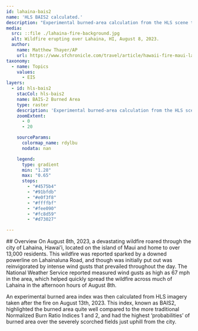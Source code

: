 ```yaml
---
id: lahaina-bais2
name: 'HLS BAIS2 calculated.'
description: "Experimental burned-area calculation from the HLS scene taken on August 13,2023 over Lahaina, HI."
media:
  src: ::file ./lahaina-fire-background.jpg
  alt: Wildfire erupting over Lahaina, HI, August 8, 2023.
  author:
    name: Matthew Thayer/AP
    url: https://www.sfchronicle.com/travel/article/hawaii-fire-maui-lahaina-18289213.php
taxonomy:
  - name: Topics
    values:
      - EIS
layers:
  - id: hls-bais2
    stacCol: hls-bais2
    name: BAIS-2 Burned Area
    type: raster
    description: 'Experimental burned-area calculation from the HLS scene taken on August 13,2023 over Lahaina, HI.'
    zoomExtent:
      - 0
      - 20

    sourceParams:
      colormap_name: rdylbu
      nodata: nan

    legend:
      type: gradient
      min: "1.28"
      max: "0.65"
      stops:
        - "#4575b4"
        - "#91bfdb"
        - "#e0f3f8"
        - "#ffffbf"
        - "#fee090"
        - "#fc8d59"
        - "#d73027" 

---
```

<Block>
<Prose>
## Overview
  On August 8th, 2023, a devastating wildfire roared through the city of Lahaina, Hawai’i, located on the island of Maui and home to over 13,000 residents. This wildfire was reported sparked by a downed powerline on Lahainaluna Road, and though was initially put out was reinvigorated by intense wind gusts that prevailed throughout the day. The National Weather Service reported measured wind gusts as high as 67 mph in the area, which helped quickly spread the wildfire across much of Lahaina in the afternoon hours of August 8th. 
  
  An experimental burned area index was then calculated from HLS imagery taken after the fire on August 13th, 2023. This index, known as BAIS2, highlighted the burned area quite well compared to the more traditional Normalized Burn Ratio Indices 1 and 2, and had the highest ‘probabilities’ of burned area over the severely scorched fields just uphill from the city.
</Prose>
</Block>
